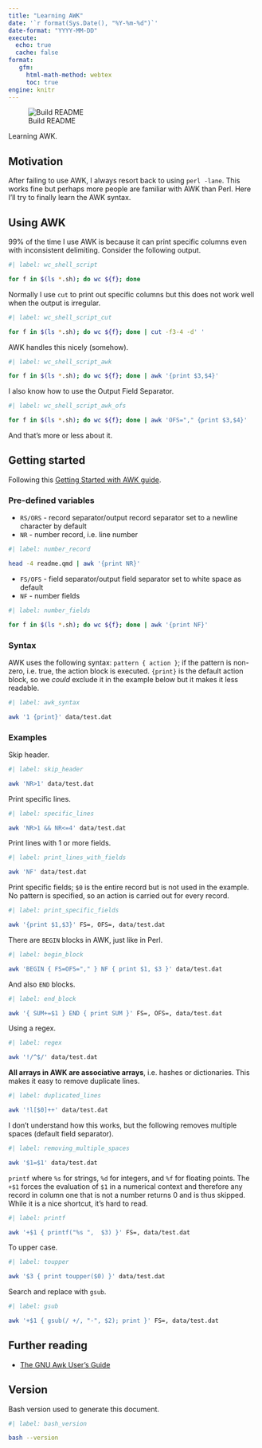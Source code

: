 ```yaml
---
title: "Learning AWK"
date: '`r format(Sys.Date(), "%Y-%m-%d")`'
date-format: "YYYY-MM-DD"
execute:
  echo: true
  cache: false
format:
   gfm:
     html-math-method: webtex
     toc: true
engine: knitr
---
```


![Build README](https://github.com/davetang/learning_awk/actions/workflows/create_readme.yml/badge.svg)

Learning AWK.

## Motivation

After failing to use AWK, I always resort back to using `perl -lane`. This
works fine but perhaps more people are familiar with AWK than Perl. Here I'll
try to finally learn the AWK syntax.

## Using AWK

99% of the time I use AWK is because it can print specific columns even with
inconsistent delimiting. Consider the following output.

```bash
#| label: wc_shell_script

for f in $(ls *.sh); do wc ${f}; done
```

Normally I use `cut` to print out specific columns but this does not work well
when the output is irregular.

```bash
#| label: wc_shell_script_cut

for f in $(ls *.sh); do wc ${f}; done | cut -f3-4 -d' '
```

AWK handles this nicely (somehow).

```bash
#| label: wc_shell_script_awk

for f in $(ls *.sh); do wc ${f}; done | awk '{print $3,$4}'
```

I also know how to use the Output Field Separator.

```bash
#| label: wc_shell_script_awk_ofs

for f in $(ls *.sh); do wc ${f}; done | awk 'OFS="," {print $3,$4}'
```

And that's more or less about it.

## Getting started

Following this [Getting Started with AWK guide](https://linuxhandbook.com/awk-command-tutorial/).

### Pre-defined variables

* `RS/ORS` - record separator/output record separator set to a newline character by default
* `NR` - number record, i.e. line number

```bash
#| label: number_record

head -4 readme.qmd | awk '{print NR}'
```
* `FS/OFS` - field separator/output field separator set to white space as default
* `NF` - number fields

```bash
#| label: number_fields

for f in $(ls *.sh); do wc ${f}; done | awk '{print NF}'
```

### Syntax

AWK uses the following syntax: `pattern { action }`; if the pattern is non-zero,
i.e. true, the action block is executed. `{print}` is the default action block,
so we _could_ exclude it in the example below but it makes it less readable.

```bash
#| label: awk_syntax

awk '1 {print}' data/test.dat
```

### Examples

Skip header.

```bash
#| label: skip_header

awk 'NR>1' data/test.dat
```

Print specific lines.

```bash
#| label: specific_lines

awk 'NR>1 && NR<=4' data/test.dat
```

Print lines with 1 or more fields.

```bash
#| label: print_lines_with_fields

awk 'NF' data/test.dat
```

Print specific fields; `$0` is the entire record but is not used in the example.
No pattern is specified, so an action is carried out for every record.

```bash
#| label: print_specific_fields

awk '{print $1,$3}' FS=, OFS=, data/test.dat
```

There are `BEGIN` blocks in AWK, just like in Perl.

```bash
#| label: begin_block

awk 'BEGIN { FS=OFS="," } NF { print $1, $3 }' data/test.dat
```

And also `END` blocks.

```bash
#| label: end_block

awk '{ SUM+=$1 } END { print SUM }' FS=, OFS=, data/test.dat
```
Using a regex.

```bash
#| label: regex

awk '!/^$/' data/test.dat
```

**All arrays in AWK are associative arrays**, i.e. hashes or dictionaries. This
makes it easy to remove duplicate lines.

```bash
#| label: duplicated_lines

awk '!l[$0]++' data/test.dat
```

I don't understand how this works, but the following removes multiple spaces
(default field separator).

```bash
#| label: removing_multiple_spaces

awk '$1=$1' data/test.dat
```

`printf` where `%s` for strings, `%d` for integers, and `%f` for floating
points. The `+$1` forces the evaluation of `$1` in a numerical context and
therefore any record in column one that is not a number returns 0 and is thus
skipped. While it is a nice shortcut, it's hard to read.

```bash
#| label: printf

awk '+$1 { printf("%s ",  $3) }' FS=, data/test.dat
```

To upper case.

```bash
#| label: toupper

awk '$3 { print toupper($0) }' data/test.dat
```

Search and replace with `gsub`.

```bash
#| label: gsub

awk '+$1 { gsub(/ +/, "-", $2); print }' FS=, data/test.dat
```

## Further reading

* [The GNU Awk User's Guide](https://www.gnu.org/software/gawk/manual/gawk.html)

## Version

Bash version used to generate this document.

```bash
#| label: bash_version

bash --version
```
